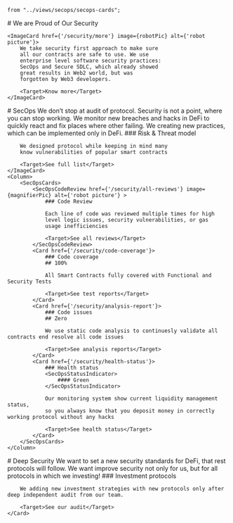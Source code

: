     from "../views/secops/secops-cards";

<Approach>
    <Column>
        # We are Proud of Our Security
    </Column>

    <ImageCard href={'/security/more'} image={robotPic} alt={'robot picture'}>
        We take security first approach to make sure
        all our contracts are safe to use. We use
        enterprise level software security practices:
        SecOps and Secure SDLC, which already showed
        great results in Web2 world, but was
        forgotten by Web3 developers.

        <Target>Know more</Target>
    </ImageCard>
</Approach>

<SecOps>
    <Column>
        # SecOps
    </Column>
    <SecOpsDescription>
        We don’t stop at audit of protocol. Security is
        not a point, where you can stop working. We
        monitor new breaches and hacks in DeFi to quickly
        react and fix places where other failing. We
        creating new practices, which can be implemented
        only in DeFi.
    </SecOpsDescription>
    <ImageCard href={'/security/full-list'} image={umbrellaPic} alt={'robot picture'} isVertical={true}>
        ### Risk & Threat model

        We designed protocol while keeping in mind many
        know vulnerabilities of popular smart contracts

        <Target>See full list</Target>
    </ImageCard>
    <Column>
        <SecOpsCards>
            <SecOpsCodeReview href={'/security/all-reviews'} image={magnifierPic} alt={'robot picture'} >
                ### Code Review

                Each line of code was reviewed multiple times for high
                level logic issues, security vulnerabilities, or gas
                usage inefficiencies

                <Target>See all reviews</Target>
            </SecOpsCodeReview>
            <Card href={'/security/code-coverage'}>
                ### Code coverage
                ## 100%

                All Smart Contracts fully covered with Functional and Security Tests

                <Target>See test reports</Target>
            </Card>
            <Card href={'/security/analysis-report'}>
                ### Code issues
                ## Zero

                We use static code analysis to continuesly validate all contracts end resolve all code issues

                <Target>See analysis reports</Target>
            </Card>
            <Card href={'/security/health-status'}>
                ### Health status
                <SecOpsStatusIndicator>
                    #### Green
                </SecOpsStatusIndicator>

                Our monitoring system show current liquidity management status,
                so you always know that you deposit money in correctly working protocol without any hacks

                <Target>See health status</Target>
            </Card>
        </SecOpsCards>
    </Column>
</SecOps>
<DeepSecurity>
    <Column>
        # Deep Security
    </Column>
    <DeepSecurityDescription>
        We want to set a new security standards for DeFi, that rest protocols will follow. We want
        improve security not only for us, but for all protocols in which we investing!
    </DeepSecurityDescription>
    <Card href={'/security/audit-report'}>
        ### Investment protocols

        We adding new investment strategies with new protocols only after deep independent audit from our team.

        <Target>See our audit</Target>
    </Card>
</DeepSecurity>
